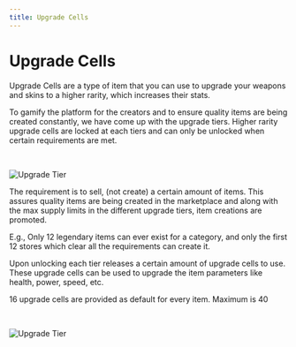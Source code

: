 ```yaml
---
title: Upgrade Cells
---
```


# Upgrade Cells

Upgrade Cells are a type of item that you can use to upgrade your weapons and skins to a higher rarity, which increases their stats.

To gamify the platform for the creators and to ensure quality items are being created constantly,
we have come up with the upgrade tiers. Higher rarity upgrade cells are locked at each tiers
and can only be unlocked when certain requirements are met.

<br />

![Upgrade Tier](../../public/upgradetier.png)

The requirement is to sell, (not create) a certain amount of items.
This assures quality items are being created in the marketplace and along with the max supply limits in the different upgrade tiers, item creations are promoted.

E.g., Only 12 legendary items can ever exist for a category, and only the first 12 stores which clear all the requirements can create it.

Upon unlocking each tier releases a certain amount of upgrade cells to use.
These upgrade cells can be used to upgrade the item parameters like health, power, speed, etc.

16 upgrade cells are provided as default for every item. Maximum is 40

<br />

![Upgrade Tier](../../public/upgradecells.png)
